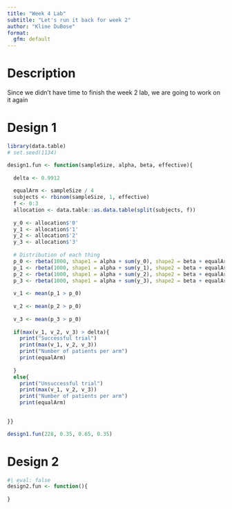 ```yaml
---
title: "Week 4 Lab"
subtitle: "Let's run it back for week 2"
author: "Kline DuBose"
format: 
  gfm: default
---
```


# Description
Since we didn't have time to finish the week 2 lab, we are going to work on it again

# Design 1
```r
library(data.table)
# set.seed(1134)

design1.fun <- function(sampleSize, alpha, beta, effective){
  
  delta <- 0.9912
  
  equalArm <- sampleSize / 4
  subjects <- rbinom(sampleSize, 1, effective)
  f <- 0:3
  allocation <- data.table::as.data.table(split(subjects, f))
  
  y_0 <- allocation$'0'
  y_1 <- allocation$'1'
  y_2 <- allocation$'2'
  y_3 <- allocation$'3'
  
  # Distribution of each thing
  p_0 <- rbeta(1000, shape1 = alpha + sum(y_0), shape2 = beta + equalArm - sum(y_0))
  p_1 <- rbeta(1000, shape1 = alpha + sum(y_1), shape2 = beta + equalArm - sum(y_1))
  p_2 <- rbeta(1000, shape1 = alpha + sum(y_2), shape2 = beta + equalArm - sum(y_2))
  p_3 <- rbeta(1000, shape1 = alpha + sum(y_3), shape2 = beta + equalArm - sum(y_3))
  
  v_1 <- mean(p_1 > p_0)
  
  v_2 <- mean(p_2 > p_0)
  
  v_3 <- mean(p_3 > p_0)
  
  if(max(v_1, v_2, v_3) > delta){
    print("Successful trial")
    print(max(v_1, v_2, v_3))
    print("Number of patients per arm")
    print(equalArm)
    
  }
  else{
    print("Unsuccessful trial")
    print(max(v_1, v_2, v_3))
    print("Number of patients per arm")
    print(equalArm)

  
}}

design1.fun(228, 0.35, 0.65, 0.35)

```

# Design 2
```r
#| eval: false
design2.fun <- function(){
  
}





```
